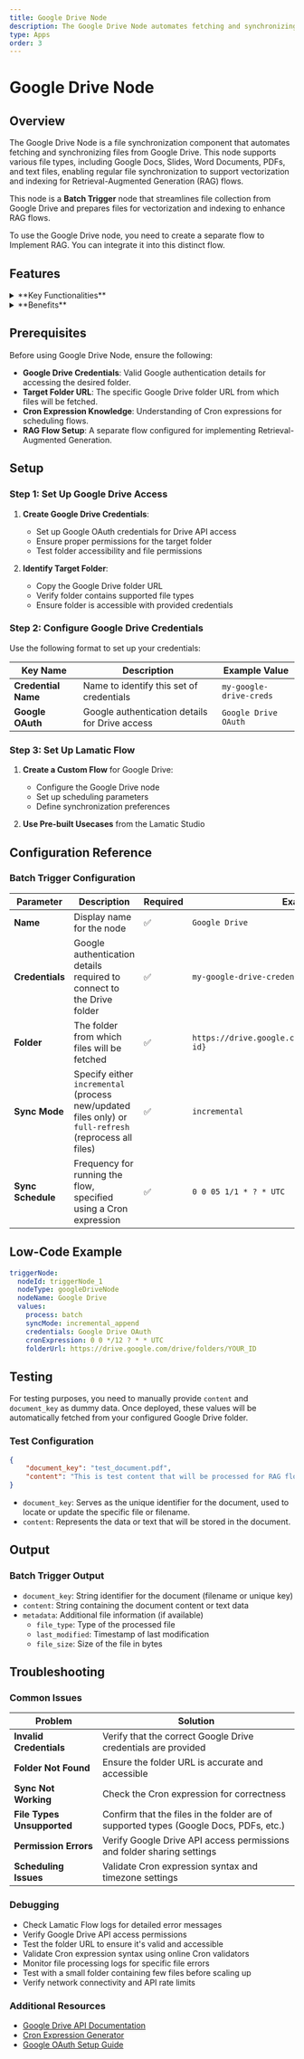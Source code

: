 ```yaml
---
title: Google Drive Node
description: The Google Drive Node automates fetching and synchronizing files from Google Drive, supporting various file types for vectorization and indexing in RAG flows.
type: Apps
order: 3
---
```


# Google Drive Node

<NodeOverview slug="google-drive-node" type="apps" />

## Overview

The Google Drive Node is a file synchronization component that automates fetching and synchronizing files from Google Drive. This node supports various file types, including Google Docs, Slides, Word Documents, PDFs, and text files, enabling regular file synchronization to support vectorization and indexing for Retrieval-Augmented Generation (RAG) flows.

<NodeTypeInfo 
  batchTrigger={true}
  eventTrigger={false}
  action={false}
  description="This node is a Batch Trigger node that automates file fetching and synchronization from Google Drive on a scheduled basis."
/>

This node is a **Batch Trigger** node that streamlines file collection from Google Drive and prepares files for vectorization and indexing to enhance RAG flows.

<Callout type="warning">
To use the Google Drive node, you need to create a separate flow to Implement RAG. You can integrate it into this distinct flow.
</Callout>

## Features

<details>
  <summary>**Key Functionalities**</summary>

1. **Batch Trigger**: Automates file fetching and synchronization on a schedule using Cron expressions for regular execution.
2. **File Type Support**: Handles multiple file formats including Google Docs, Slides, Word Documents, PDFs, and text files.
3. **Synchronization Modes**: Supports both incremental (process new/updated files only) and full-refresh (reprocess all files) modes.
4. **Folder-based Processing**: Processes files from specified Google Drive folders with configurable access permissions.

</details>

<details>
  <summary>**Benefits**</summary>

1. **Streamlined File Collection**: Automates the process of collecting files from Google Drive, reducing manual effort and ensuring consistency.
2. **RAG Flow Preparation**: Prepares files for vectorization and indexing to enhance Retrieval-Augmented Generation workflows.
3. **Scheduled Synchronization**: Enables regular file updates through configurable scheduling, keeping data current.
4. **Flexible Processing**: Supports both incremental and full synchronization modes to optimize processing efficiency.

</details>

## Prerequisites

Before using Google Drive Node, ensure the following:

- **Google Drive Credentials**: Valid Google authentication details for accessing the desired folder.
- **Target Folder URL**: The specific Google Drive folder URL from which files will be fetched.
- **Cron Expression Knowledge**: Understanding of Cron expressions for scheduling flows.
- **RAG Flow Setup**: A separate flow configured for implementing Retrieval-Augmented Generation.

## Setup

### Step 1: Set Up Google Drive Access

1. **Create Google Drive Credentials**:
   - Set up Google OAuth credentials for Drive API access
   - Ensure proper permissions for the target folder
   - Test folder accessibility and file permissions

2. **Identify Target Folder**:
   - Copy the Google Drive folder URL
   - Verify folder contains supported file types
   - Ensure folder is accessible with provided credentials

### Step 2: Configure Google Drive Credentials

Use the following format to set up your credentials:

| **Key Name**          | **Description**                                     | **Example Value**           |
| --------------------- | --------------------------------------------------- | --------------------------- |
| **Credential Name**   | Name to identify this set of credentials            | `my-google-drive-creds`     |
| **Google OAuth**      | Google authentication details for Drive access      | `Google Drive OAuth`        |

### Step 3: Set Up Lamatic Flow

1. **Create a Custom Flow** for Google Drive:
   - Configure the Google Drive node
   - Set up scheduling parameters
   - Define synchronization preferences

2. **Use Pre-built Usecases** from the Lamatic Studio
## Configuration Reference

### Batch Trigger Configuration

| **Parameter**     | **Description**                                                                                        | **Required** | **Example**                                          |
| ----------------- | ------------------------------------------------------------------------------------------------------ | ------------ | ---------------------------------------------------- |
| **Name**          | Display name for the node                                                                              | ✅           | `Google Drive`                                       |
| **Credentials**   | Google authentication details required to connect to the Drive folder                                 | ✅           | `my-google-drive-credentials`                        |
| **Folder**        | The folder from which files will be fetched                                                           | ✅           | `https://drive.google.com/drive/folders/{folder-id}` |
| **Sync Mode**     | Specify either `incremental` (process new/updated files only) or `full-refresh` (reprocess all files) | ✅           | `incremental`                                        |
| **Sync Schedule** | Frequency for running the flow, specified using a Cron expression                                     | ✅           | `0 0 05 1/1 * ? * UTC`                               |

## Low-Code Example

```yaml
triggerNode:
  nodeId: triggerNode_1
  nodeType: googleDriveNode
  nodeName: Google Drive
  values:
    process: batch
    syncMode: incremental_append
    credentials: Google Drive OAuth
    cronExpression: 0 0 */12 ? * * UTC
    folderUrl: https://drive.google.com/drive/folders/YOUR_ID
```


## Testing

For testing purposes, you need to manually provide `content` and `document_key` as dummy data. Once deployed, these values will be automatically fetched from your configured Google Drive folder.

### Test Configuration

```json
{
    "document_key": "test_document.pdf", 
    "content": "This is test content that will be processed for RAG flows"
}
```

- `document_key`: Serves as the unique identifier for the document, used to locate or update the specific file or filename.
- `content`: Represents the data or text that will be stored in the document.

## Output

### Batch Trigger Output

- `document_key`: String identifier for the document (filename or unique key)
- `content`: String containing the document content or text data
- `metadata`: Additional file information (if available)
  - `file_type`: Type of the processed file
  - `last_modified`: Timestamp of last modification
  - `file_size`: Size of the file in bytes

## Troubleshooting

### Common Issues

| **Problem**                | **Solution**                                                                           |
| -------------------------- | -------------------------------------------------------------------------------------- |
| **Invalid Credentials**    | Verify that the correct Google Drive credentials are provided                          |
| **Folder Not Found**       | Ensure the folder URL is accurate and accessible                                       |
| **Sync Not Working**       | Check the Cron expression for correctness                                              |
| **File Types Unsupported** | Confirm that the files in the folder are of supported types (Google Docs, PDFs, etc.) |
| **Permission Errors**      | Verify Google Drive API access permissions and folder sharing settings                 |
| **Scheduling Issues**      | Validate Cron expression syntax and timezone settings                                  |

### Debugging

- Check Lamatic Flow logs for detailed error messages
- Verify Google Drive API access permissions
- Test the folder URL to ensure it's valid and accessible
- Validate Cron expression syntax using online Cron validators
- Monitor file processing logs for specific file errors
- Test with a small folder containing few files before scaling up
- Verify network connectivity and API rate limits

### Additional Resources

- [Google Drive API Documentation](https://developers.google.com/drive/api)
- [Cron Expression Generator](https://crontab.guru/)
- [Google OAuth Setup Guide](https://developers.google.com/identity/protocols/oauth2)

